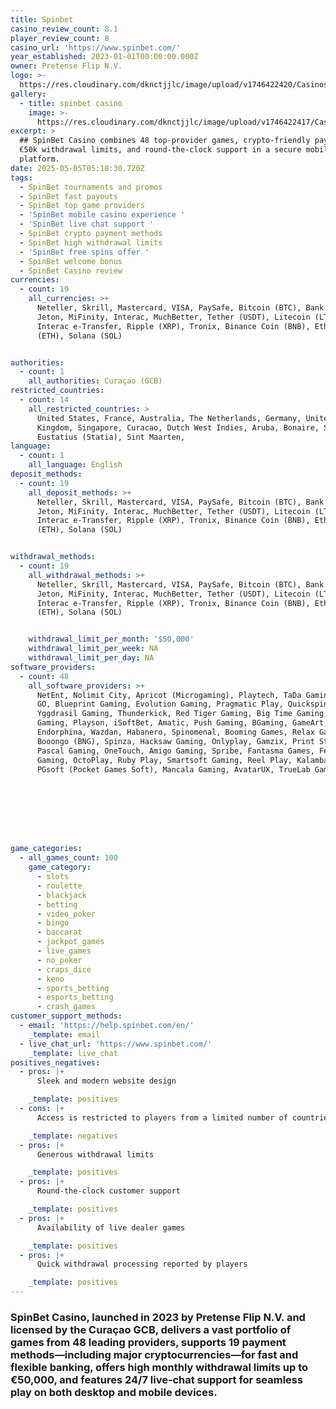 ```yaml
---
title: Spinbet
casino_review_count: 8.1
player_review_count: 8
casino_url: 'https://www.spinbet.com/'
year_established: 2023-01-01T00:00:00.000Z
owner: Pretense Flip N.V.
logo: >-
  https://res.cloudinary.com/dknctjjlc/image/upload/v1746422420/Casinos/Spinbet/Screenshot_2025-05-05_at_8.19.34_o1bst9.png
gallery:
  - title: spinbet casino
    image: >-
      https://res.cloudinary.com/dknctjjlc/image/upload/v1746422417/Casinos/Spinbet/Screenshot_2025-05-05_at_8.19.51_j70kzo.png
excerpt: >
  ## SpinBet Casino combines 48 top‑provider games, crypto‑friendly payments,
  €50k withdrawal limits, and round‑the‑clock support in a secure mobile‑first
  platform.
date: 2025-05-05T05:18:30.720Z
tags:
  - SpinBet tournaments and promos
  - SpinBet fast payouts
  - SpinBet top game providers
  - 'SpinBet mobile casino experience '
  - 'SpinBet live chat support '
  - SpinBet crypto payment methods
  - SpinBet high withdrawal limits
  - 'SpinBet free spins offer '
  - SpinBet welcome bonus
  - SpinBet Casino review
currencies:
  - count: 19
    all_currencies: >+
      Neteller, Skrill, Mastercard, VISA, PaySafe, Bitcoin (BTC), Bank transfer,
      Jeton, MiFinity, Interac, MuchBetter, Tether (USDT), Litecoin (LTC),
      Interac e-Transfer, Ripple (XRP), Tronix, Binance Coin (BNB), Ethereum
      (ETH), Solana (SOL)


authorities:
  - count: 1
    all_authorities: Curaçao (GCB)
restricted_countries:
  - count: 14
    all_restricted_countries: >
      United States, France, Australia, The Netherlands, Germany, United
      Kingdom, Singapore, Curacao, Dutch West Indies, Aruba, Bonaire, Saba, Sint
      Eustatius (Statia), Sint Maarten,
language:
  - count: 1
    all_language: English
deposit_methods:
  - count: 19
    all_deposit_methods: >+
      Neteller, Skrill, Mastercard, VISA, PaySafe, Bitcoin (BTC), Bank transfer,
      Jeton, MiFinity, Interac, MuchBetter, Tether (USDT), Litecoin (LTC),
      Interac e-Transfer, Ripple (XRP), Tronix, Binance Coin (BNB), Ethereum
      (ETH), Solana (SOL)


withdrawal_methods:
  - count: 19
    all_withdrawal_methods: >+
      Neteller, Skrill, Mastercard, VISA, PaySafe, Bitcoin (BTC), Bank transfer,
      Jeton, MiFinity, Interac, MuchBetter, Tether (USDT), Litecoin (LTC),
      Interac e-Transfer, Ripple (XRP), Tronix, Binance Coin (BNB), Ethereum
      (ETH), Solana (SOL)


    withdrawal_limit_per_month: '$50,000'
    withdrawal_limit_per_week: NA
    withdrawal_limit_per_day: NA
software_providers:
  - count: 48
    all_software_providers: >+
      NetEnt, Nolimit City, Apricot (Microgaming), Playtech, TaDa Gaming, Play'n
      GO, Blueprint Gaming, Evolution Gaming, Pragmatic Play, Quickspin,
      Yggdrasil Gaming, Thunderkick, Red Tiger Gaming, Big Time Gaming, Betsoft
      Gaming, Playson, iSoftBet, Amatic, Push Gaming, BGaming, GameArt,
      Endorphina, Wazdan, Habanero, Spinomenal, Booming Games, Relax Gaming,
      Booongo (BNG), Spinza, Hacksaw Gaming, Onlyplay, Gamzix, Print Studios,
      Pascal Gaming, OneTouch, Amigo Gaming, Spribe, Fantasma Games, Felix
      Gaming, OctoPlay, Ruby Play, Smartsoft Gaming, Reel Play, Kalamba Games,
      PGsoft (Pocket Games Soft), Mancala Gaming, AvatarUX, TrueLab Games








game_categories:
  - all_games_count: 100
    game_category:
      - slots
      - roulette
      - blackjack
      - betting
      - video_poker
      - bingo
      - baccarat
      - jackpot_games
      - live_games
      - no_poker
      - craps_dice
      - keno
      - sports_betting
      - esports_betting
      - crash_games
customer_support_methods:
  - email: 'https://help.spinbet.com/en/'
    _template: email
  - live_chat_url: 'https://www.spinbet.com/'
    _template: live_chat
positives_negatives:
  - pros: |+
      Sleek and modern website design

    _template: positives
  - cons: |+
      Access is restricted to players from a limited number of countries

    _template: negatives
  - pros: |+
      Generous withdrawal limits

    _template: positives
  - pros: |+
      Round-the-clock customer support

    _template: positives
  - pros: |+
      Availability of live dealer games

    _template: positives
  - pros: |+
      Quick withdrawal processing reported by players

    _template: positives
---
```


### SpinBet Casino, launched in 2023 by Pretense Flip N.V. and licensed by the Curaçao GCB, delivers a vast portfolio of games from 48 leading providers, supports 19 payment methods—including major cryptocurrencies—for fast and flexible banking, offers high monthly withdrawal limits up to €50,000, and features 24/7 live‑chat support for seamless play on both desktop and mobile devices. 
